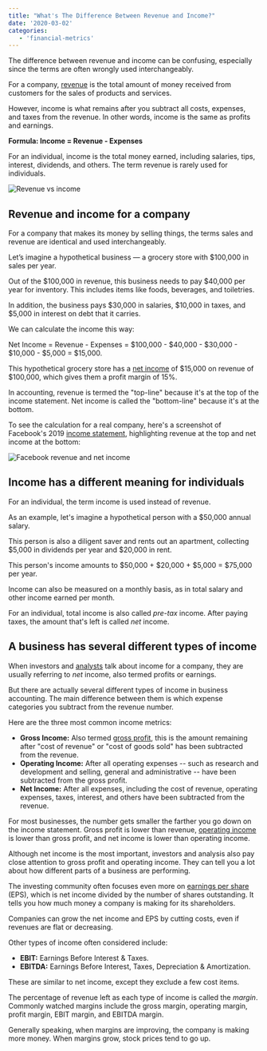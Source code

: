 ```yaml
---
title: "What's The Difference Between Revenue and Income?"
date: '2020-03-02'
categories:
   - 'financial-metrics'
---
```


The difference between revenue and income can be confusing, especially since the terms are often wrongly used interchangeably.

For a company, [revenue](https://stockanalysis.com/term/revenue/) is the total amount of money received from customers for the sales of products and services.

However, income is what remains after you subtract all costs, expenses, and taxes from the revenue. In other words, income is the same as profits and earnings.

**Formula: Income = Revenue - Expenses**

For an individual, income is the total money earned, including salaries, tips, interest, dividends, and others. The term revenue is rarely used for individuals.

![Revenue vs income](https://stockanalysis.com/wp-content/uploads/2020/03/revenue-vs-income.png)

## Revenue and income for a company

For a company that makes its money by selling things, the terms sales and revenue are identical and used interchangeably.

Let’s imagine a hypothetical business — a grocery store with $100,000 in sales per year.

Out of the $100,000 in revenue, this business needs to pay $40,000 per year for inventory. This includes items like foods, beverages, and toiletries.

In addition, the business pays $30,000 in salaries, $10,000 in taxes, and $5,000 in interest on debt that it carries.

We can calculate the income this way:

Net Income = Revenue - Expenses = $100,000 - $40,000 - $30,000 - $10,000 - $5,000 = $15,000.

This hypothetical grocery store has a [net income](https://stockanalysis.com/term/net-income/) of $15,000 on revenue of $100,000, which gives them a profit margin of 15%.

In accounting, revenue is termed the "top-line" because it's at the top of the income statement. Net income is called the "bottom-line" because it's at the bottom.

To see the calculation for a real company, here's a screenshot of Facebook's 2019 [income statement](https://stockanalysis.com/stocks/fb/financials/), highlighting revenue at the top and net income at the bottom:

![Facebook revenue and net income](https://stockanalysis.com/wp-content/uploads/2020/03/facebook-revenue-and-income.png)

## Income has a different meaning for individuals

For an individual, the term income is used instead of revenue.

As an example, let's imagine a hypothetical person with a $50,000 annual salary.

This person is also a diligent saver and rents out an apartment, collecting $5,000 in dividends per year and $20,000 in rent.

This person's income amounts to $50,000 + $20,000 + $5,000 = $75,000 per year.

Income can also be measured on a monthly basis, as in total salary and other income earned per month.

For an individual, total income is also called _pre-tax_ income. After paying taxes, the amount that's left is called _net_ income.

## A business has several different types of income

When investors and [analysts](https://stockanalysis.com/analyst-ratings-explained/) talk about income for a company, they are usually referring to _net_ income, also termed profits or earnings.

But there are actually several different types of income in business accounting. The main difference between them is which expense categories you subtract from the revenue number.

Here are the three most common income metrics:

-  **Gross Income:** Also termed [gross profit](https://stockanalysis.com/term/gross-profit/), this is the amount remaining after "cost of revenue" or "cost of goods sold" has been subtracted from the revenue.
-  **Operating Income:** After all operating expenses -- such as research and development and selling, general and administrative -- have been subtracted from the gross profit.
-  **Net Income:** After all expenses, including the cost of revenue, operating expenses, taxes, interest, and others have been subtracted from the revenue.

For most businesses, the number gets smaller the farther you go down on the income statement. Gross profit is lower than revenue, [operating income](https://stockanalysis.com/term/operating-income/) is lower than gross profit, and net income is lower than operating income.

Although net income is the most important, investors and analysis also pay close attention to gross profit and operating income. They can tell you a lot about how different parts of a business are performing.

The investing community often focuses even more on [earnings per share](https://stockanalysis.com/term/eps-earnings-per-share/) (EPS), which is net income divided by the number of shares outstanding. It tells you how much money a company is making for its shareholders.

Companies can grow the net income and EPS by cutting costs, even if revenues are flat or decreasing.

Other types of income often considered include:

-  **EBIT:** Earnings Before Interest & Taxes.
-  **EBITDA:** Earnings Before Interest, Taxes, Depreciation & Amortization.

These are similar to net income, except they exclude a few cost items.

The percentage of revenue left as each type of income is called the _margin_. Commonly watched margins include the gross margin, operating margin, profit margin, EBIT margin, and EBITDA margin.

Generally speaking, when margins are improving, the company is making more money. When margins grow, stock prices tend to go up.
